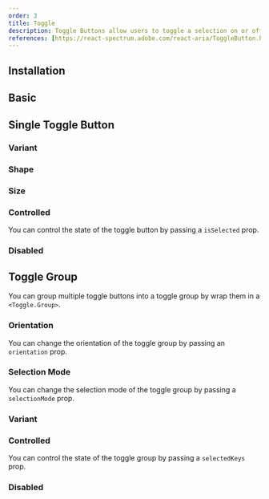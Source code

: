 ```yaml
---
order: 3
title: Toggle
description: Toggle Buttons allow users to toggle a selection on or off, for example switching between two states or modes.
references: [https://react-spectrum.adobe.com/react-aria/ToggleButton.html#props]
---
```


## Installation
<Install component='toggle' />

## Basic
<Demo center component='buttons/toggle/toggle-demo' />

## Single Toggle Button

### Variant
<Demo center component='buttons/toggle/toggle-variant-demo' />

### Shape
<Demo center component='buttons/toggle/toggle-shape-demo' />

### Size
<Demo center component='buttons/toggle/toggle-size-demo' />

### Controlled
You can control the state of the toggle button by passing a `isSelected` prop.
<Demo center component='buttons/toggle/toggle-controlled-demo' />

### Disabled
<Demo center component='buttons/toggle/toggle-disabled-demo' />

## Toggle Group
You can group multiple toggle buttons into a toggle group by wrap them in a `<Toggle.Group>`.
<Demo center component='buttons/toggle/toggle-group-demo' />

### Orientation
You can change the orientation of the toggle group by passing an `orientation` prop.
<Demo center component='buttons/toggle/toggle-group-orientation-demo' />

### Selection Mode
You can change the selection mode of the toggle group by passing a `selectionMode` prop.
<Demo center component='buttons/toggle/toggle-group-selection-mode-demo' />

### Variant
<Demo center component='buttons/toggle/toggle-group-variant-demo' />

### Controlled
You can control the state of the toggle group by passing a `selectedKeys` prop.
<Demo center component='buttons/toggle/toggle-group-controlled-demo' />

### Disabled
<Demo center component='buttons/toggle/toggle-group-disabled-demo' />
